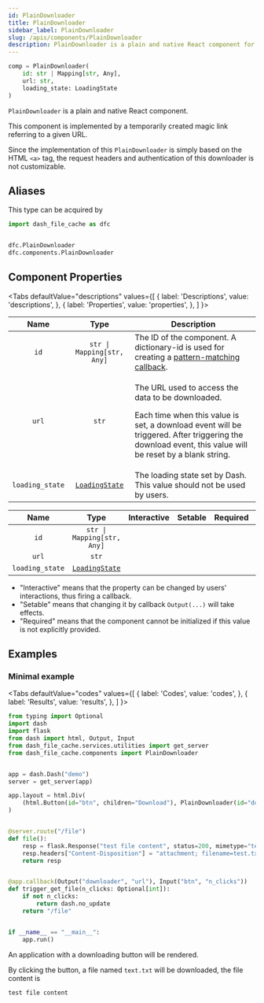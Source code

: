 ```yaml
---
id: PlainDownloader
title: PlainDownloader
sidebar_label: PlainDownloader
slug: /apis/components/PlainDownloader
description: PlainDownloader is a plain and native React component for downloading files.
---
```





<APITopBar type="class" isComponent={true} source="components.PlainDownloader" />

```python
comp = PlainDownloader(
    id: str | Mapping[str, Any],
    url: str,
    loading_state: LoadingState
)
```

`PlainDownloader` is a plain and native React component.

This component is implemented by a temporarily created magic link referring to a given URL.

Since the implementation of this `PlainDownloader` is simply based on the HTML `<a>`
tag, the request headers and authentication of this downloader is not customizable.

## Aliases

This type can be acquired by

```python
import dash_file_cache as dfc


dfc.PlainDownloader
dfc.components.PlainDownloader
```

## Component Properties

<Tabs
  defaultValue="descriptions"
  values={[
    { label: 'Descriptions', value: 'descriptions', },
    { label: 'Properties', value: 'properties', },
  ]
}>

<TabItem value="descriptions">

|      Name       |                        Type                         | <center>Description</center>                                                                                                                                                                                          |
| :-------------: | :-------------------------------------------------: | :-------------------------------------------------------------------------------------------------------------------------------------------------------------------------------------------------------------------- |
|      `id`       |             `str \| Mapping[str, Any]`              | The ID of the component. A dictionary-id is used for creating a [pattern-matching callback<IconExternalLink/>][dash-pmcallback].                                                                                      |
|      `url`      |                        `str`                        | <p>The URL used to access the data to be downloaded.</p><p>Each time when this value is set, a download event will be triggered. After triggering the download event, this value will be reset by a blank string.</p> |
| `loading_state` | [`LoadingState`<IconExternalLink/>][link-loadstate] | The loading state set by Dash. This value should not be used by users.                                                                                                                                                |

</TabItem>

<TabItem value="properties">

|      Name       |                        Type                         | Interactive |              Setable              | Required |  Default  |
| :-------------: | :-------------------------------------------------: | :---------: | :-------------------------------: | :------: | :-------: |
|      `id`       |             `str \| Mapping[str, Any]`              |             |                                   |          | undefined |
|      `url`      |                        `str`                        |             | <InlineIcon icon={vsiCheckIcon}/> |          |   `""`    |
| `loading_state` | [`LoadingState`<IconExternalLink/>][link-loadstate] |             | <InlineIcon icon={vsiCheckIcon}/> |          | undefined |

- "Interactive" means that the property can be changed by users' interactions, thus firing a callback.
- "Setable" means that changing it by callback `Output(...)` will take effects.
- "Required" means that the component cannot be initialized if this value is not explicitly provided.

</TabItem>

</Tabs>

## Examples

### <IconObjType type="term"/> Minimal example

<Tabs
  defaultValue="codes"
  values={[
    { label: 'Codes', value: 'codes', },
    { label: 'Results', value: 'results', },
  ]
}>

<TabItem value="codes">

```python title="minimal_example_plain_downloader.py" showLineNumbers
from typing import Optional
import dash
import flask
from dash import html, Output, Input
from dash_file_cache.services.utilities import get_server
from dash_file_cache.components import PlainDownloader


app = dash.Dash("demo")
server = get_server(app)

app.layout = html.Div(
    (html.Button(id="btn", children="Download"), PlainDownloader(id="downloader"))
)


@server.route("/file")
def file():
    resp = flask.Response("test file content", status=200, mimetype="text/plain")
    resp.headers["Content-Disposition"] = "attachment; filename=test.txt"
    return resp


@app.callback(Output("downloader", "url"), Input("btn", "n_clicks"))
def trigger_get_file(n_clicks: Optional[int]):
    if not n_clicks:
        return dash.no_update
    return "/file"


if __name__ == "__main__":
    app.run()
```

</TabItem>

<TabItem value="results">

An application with a downloading button will be rendered.

By clicking the button, a file named `text.txt` will be downloaded, the file content is

```
test file content
```

</TabItem>

</Tabs>

[link-loadstate]: https://dash.plotly.com/loading-states
[dash-pmcallback]: https://dash.plotly.com/pattern-matching-callbacks
